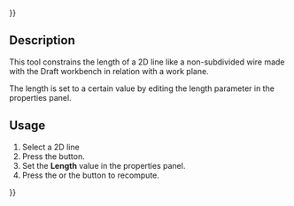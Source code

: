 {{UnfinishedDocu{{#translation:}}}}
<languages/>
<translate>

<!--T:1-->
{{Docnav
|[[Assembly3_ConstraintSketchPlane|Sketch plane]]
|[[Assembly3_ConstraintEqualLength|Equal length]]
|[[Assembly3_Workbench|Assembly3]]
|IconL=Assembly_ConstraintSketchPlane.svg
|IconR=Assembly_ConstraintEqualLength.svg
|IconC=Assembly3_workbench_icon.svg
}}

<!--T:2-->
{{GuiCommand
|Name=Assembly3 ConstraintLineLength
|Icon=Assembly_ConstraintLineLength.svg
|Workbenches=[[Assembly3_Workbench|Assembly3]]
}}

== Description == <!--T:3-->

<!--T:4-->
This tool constrains the length of a 2D line like a non-subdivided wire made with the Draft workbench in relation with a work plane.

<!--T:8-->
The length is set to a certain value by editing the length parameter in the properties panel. 

== Usage == <!--T:5--> 

<!--T:6-->
# Select a 2D line
# Press the {{Button|[[Image:Assembly_ConstraintLineLength.svg|16px]] [[Assembly3_ConstraintLineLength|Line length]]}} button.
# Set the '''Length''' value in the properties panel.
# Press the {{Button|[[Image:Assembly3_workbench_icon.svg|16px]] [[Assembly3_ResolveConstraints|Solve constraints]]}} or the {{Button|[[Image:Assembly_QuickSolve.svg|16px]] [[Assembly3_QuickSolve|Quick solve]]}} button to recompute.

   
<!--T:7-->
{{Docnav
|[[Assembly3_ConstraintSketchPlane|Sketch plane]]
|[[Assembly3_ConstraintEqualLength|Equal length]]
|[[Assembly3_Workbench|Assembly3]]
|IconL=Assembly_ConstraintSketchPlane.svg
|IconR=Assembly_ConstraintEqualLength.svg
|IconC=Assembly3_workbench_icon.svg
}}
</translate>
{{Userdocnavi{{#translation:}}}}
